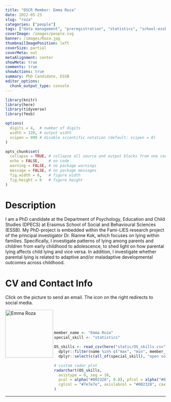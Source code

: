 ```yaml
---
title: "OSCR Member: Emma Roza"
date: 2022-05-23
slug: "roza"
categories: ["people"]
tags: ["data management", "preregistration", "statistics", "school-essb"] # top 3 categories + unique + school
coverImage: /images/people.svg
banner: /images/Roza.jpg
thumbnailImagePosition: left
coverSize: partial
coverMeta: out
metaAlignment: center
showMeta: true
comments: true
showActions: true
summary: PhD Candidate, ESSB
editor_options: 
  chunk_output_type: console
---
```


```r

library(knitr)
library(here)
library(tidyverse)
library(fmsb)

options(
  digits = 4,  # number of digits
  width = 120, # output width
  scipen = 999 # disable scientific notation (default: scipen = 0)
)

opts_chunk$set(
  collapse = TRUE, # collapse all source and output blocks from one code chunk into a single block
  echo = FALSE,    # no code
  warning = FALSE, # no package warnings
  message = FALSE, # no package messages
  fig.width = 6,   # figure width
  fig.height = 6   # figure height
)

```

# Description

I am a PhD candidate at the Department of Psychology, Education and Child Studies (DPECS) at Erasmus School of Social and Behavioural Sciences (ESSB). My PhD-project is embedded within the Fami-LIES research project of the principal investigator Dr. Rianne Kok, which focuses on lying within families. Specifically, I investigate patterns of lying among parents and children from early childhood to adolescence, to shed light on how parental lying affects child lying and vice versa. In addition, I investigate whether parental lying is related to adaptive and/or maladaptive developmental outcomes across childhood.

# CV and Contact Info

Click on the picture to send an email. The icon on the right redirects to social media.

<!-- EMAIL -->
<p>
  <a href="mailto:roza@essb.eur.nl">
  <img border="0" alt="Emma Roza" src="/images/Roza.jpg" width="150" height="150" align="left">
  </a>
</p>

<!-- LINKEDIN -->
<p align="center">
  <a href="https://www.linkedin.com/in/emma-roza/" class="fa fa-linkedin fa-2x" style="color:#000000;">
  </a>
</p>

<BR><BR><BR>

<!-- # Expertise -->

```r

member_name <- "Emma Roza"
special_skill <- "statistics"

OS_skills <- read_csv(here("static/OS_skills.csv")) %>%
  dplyr::filter(name %in% c("max", "min", member_name)) %>%
  dplyr::select(c(all_of(special_skill), "open source software", "open access", "reproducible analysis", "data management", "data sharing", "preregistration"))

# custom radar plot
radarchart(OS_skills,
  axistype = 0, seg = 10,
  pcol = alpha("#002328", 0.8), pfcol = alpha("#00B969", 0.6), plwd = 4, centerzero = TRUE, # polygon
  cglcol = "#7e7e7e", axislabcol = "#002328", caxislabels = seq(0, 10, 2), cglwd = 0.8 # grid
)

```

***



